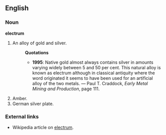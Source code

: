 ==English==
===Noun===
'''electrum'''
#An alloy of gold and silver.
#:'''Quotations'''
#:*'''1995''':  Native gold almost always contains silver in amounts varying widely between 5 and 50 per cent.  This natural alloy is known as electrum although in classical antiquity where the word originated it seems to have been used for an artificial alloy of the two metals. &mdash; Paul T. Craddock, ''Early Metal Mining and Production'', page 111.
#Amber.
#German silver plate.
===External links===
* Wikipedia article on [[w:electrum|electrum]].